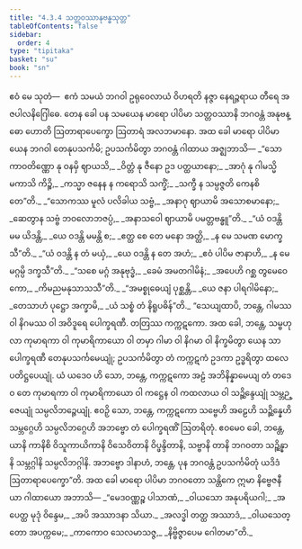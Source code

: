 ```yaml
---
title: "4.3.4 သတ္တဝဿာနုဗန္ဓသုတ္တ"
tableOfContents: false
sidebar:
  order: 4
type: "tipitaka"
basket: "su"
book: "sn"
---
```



<DynamicBreadcrumb />

<Division number="160" book="sn" e="ch" v="18" p="303">

<Paragraph number="900" book="sn">
ဧဝံ မေ သုတံ—  ဧကံ သမယံ ဘဂဝါ ဥရုဝေလာယံ ဝိဟရတိ နဇ္ဇာ နေရဉ္ဇရာယ တီရေ အဇပါလနိဂြေါဓေ. တေန ခေါ ပန သမယေန မာရော ပါပိမာ သတ္တဝဿာနိ ဘဂဝန္တံ အနုဗန္ဓော ဟောတိ ဩတာရာပေက္ခော ဩတာရံ အလဘမာနော. အထ ခေါ မာရော ပါပိမာ ယေန ဘဂဝါ တေနုပသင်္ကမိ; ဥပသင်္ကမိတွာ ဘဂဝန္တံ ဂါထာယ အဇ္ဈဘာသိ—
</Paragraph>

<Paragraph number="901" type="verses" book="sn">
_“သောကာဝတိဏ္ဏော နု ဝနမှိ ဈာယသိ,_  
_ဝိတ္တံ နု ဇီနော ဥဒ ပတ္ထယာနော;_  
_အာဂုံ နု ဂါမသ္မိမကာသိ ကိဉ္စိ,_  
_ကသ္မာ ဇနေန န ကရောသိ သက္ခိံ;_  
_သက္ခီ န သမ္ပဇ္ဇတိ ကေနစိ တေ”တိ._  

</Paragraph>

<Paragraph number="902" type="verses" book="sn">
_“သောကဿ မူလံ ပလိခါယ သဗ္ဗံ,_  
_အနာဂု ဈာယာမိ အသောစမာနော;_  
_ဆေတွာန သဗ္ဗံ ဘဝလောဘဇပ္ပံ,_  
_အနာသဝေါ ဈာယာမိ ပမတ္တဗန္ဓူ”တိ._  

</Paragraph>

<Paragraph number="903" type="verses" book="sn">
_“ယံ ဝဒန္တိ မမ ယိဒန္တိ,_  
_ယေ ဝဒန္တိ မမန္တိ စ;_  
_ဧတ္ထ စေ တေ မနော အတ္ထိ,_  
_န မေ သမဏ မောက္ခသီ”တိ._  

</Paragraph>

<Paragraph number="904" type="verses" book="sn">
_“ယံ ဝဒန္တိ န တံ မယှံ,_  
_ယေ ဝဒန္တိ န တေ အဟံ;_  
_ဧဝံ ပါပိမ ဇာနာဟိ,_  
_န မေ မဂ္ဂမ္ပိ ဒက္ခသီ”တိ._  

</Paragraph>

<Paragraph number="905" type="verses" book="sn">
_“သစေ မဂ္ဂံ အနုဗုဒ္ဓံ,_  
_ခေမံ အမတဂါမိနံ;_  
_အပေဟိ ဂစ္ဆ တွမေဝေကော,_  
_ကိမညမနုသာသသီ”တိ._  

</Paragraph>

<Paragraph number="906" type="verses" book="sn">
_“အမစ္စုဓေယျံ ပုစ္ဆန္တိ,_  
_ယေ ဇနာ ပါရဂါမိနော;_  
_တေသာဟံ ပုဋ္ဌော အက္ခာမိ,_  
_ယံ သစ္စံ တံ နိရူပဓိန်”တိ._  

</Paragraph>

<Paragraph number="907" book="sn">
“သေယျထာပိ, ဘန္တေ, ဂါမဿ ဝါ နိဂမဿ ဝါ အဝိဒူရေ ပေါက္ခရဏီ. တတြဿ ကက္ကဋကော. အထ ခေါ, ဘန္တေ, သမ္ဗဟုလာ ကုမာရကာ ဝါ ကုမာရိကာယော ဝါ တမှာ ဂါမာ ဝါ နိဂမာ ဝါ နိက္ခမိတွာ ယေန သာ ပေါက္ခရဏီ တေနုပသင်္ကမေယျုံ; ဥပသင်္ကမိတွာ တံ ကက္ကဋကံ ဥဒကာ ဥဒ္ဓရိတွာ ထလေ ပတိဋ္ဌပေယျုံ. ယံ ယဒေဝ ဟိ သော, ဘန္တေ, ကက္ကဋကော အဠံ အဘိနိန္နာမေယျ တံ တဒေဝ တေ ကုမာရကာ ဝါ ကုမာရိကာယော ဝါ ကဋ္ဌေန ဝါ ကထလာယ ဝါ သဉ္ဆိန္ဒေယျုံ သမ္ဘဉ္ဇေယျုံ သမ္ပလိဘဉ္ဇေယျုံ. ဧဝဉှိ သော, ဘန္တေ, ကက္ကဋကော သဗ္ဗေဟိ အဠေဟိ သဉ္ဆိန္နေဟိ သမ္ဘဂ္ဂေဟိ သမ္ပလိဘဂ္ဂေဟိ အဘဗ္ဗော တံ ပေါက္ခရဏိံ ဩတရိတုံ. ဧဝမေဝ ခေါ, ဘန္တေ, ယာနိ ကာနိစိ ဝိသူကာယိကာနိ ဝိသေဝိတာနိ ဝိပ္ဖန္ဒိတာနိ, သဗ္ဗာနိ တာနိ ဘဂဝတာ သဉ္ဆိန္နာနိ သမ္ဘဂ္ဂါနိ သမ္ပလိဘဂ္ဂါနိ. အဘဗ္ဗော ဒါနာဟံ, ဘန္တေ, ပုန ဘဂဝန္တံ ဥပသင်္ကမိတုံ ယဒိဒံ ဩတာရာပေက္ခော”တိ. အထ ခေါ မာရော ပါပိမာ ဘဂဝတော သန္တိကေ ဣမာ နိဗ္ဗေဇနီယာ ဂါထာယော အဘာသိ—
</Paragraph>

<Paragraph number="908" type="verses" book="sn">
_“မေဒဝဏ္ဏဉ္စ ပါသာဏံ,_  
_ဝါယသော အနုပရိယဂါ;_  
_အပေတ္ထ မုဒုံ ဝိန္ဒေမ,_  
_အပိ အဿာဒနာ သိယာ._  

</Paragraph>

<Paragraph number="909" type="verses" book="sn">
_အလဒ္ဓါ တတ္ထ အဿာဒံ,_  
_ဝါယသေတ္တော အပက္ကမေ;_  
_ကာကောဝ သေလမာသဇ္ဇ,_  
_နိဗ္ဗိဇ္ဇာပေမ ဂေါတမာ”တိ._
</Paragraph>
</Division>
